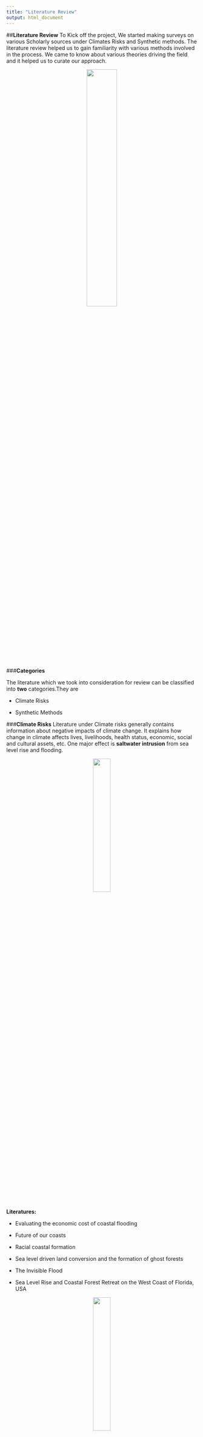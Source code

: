 ```yaml
---
title: "Literature Review"
output: html_document
---
```

##**Literature Review**
To Kick off the project, We started making surveys on various Scholarly sources under Climates Risks and Synthetic methods. The literature review helped us to gain familiarity with various methods involved in the process. We came to know about various theories driving the field and it  helped us to curate our approach.

<p align="center">  

![](www/literaturereview.png){width=40%}
</p>

###**Categories**

The literature which we took into consideration for review can be classified into **two** categories.They are

- Climate Risks

- Synthetic Methods

###**Climate Risks**
Literature under Climate risks generally contains information about negative impacts of climate change. It explains how change in climate affects lives, livelihoods, health status, economic, social and cultural assets, etc. One major effect is  **saltwater intrusion** from sea level rise and flooding.

<p align="center">  

![](www/CFE.png){width=30%}  
</p>

**Literatures:**

- Evaluating the economic cost of coastal flooding

- Future of our coasts

- Racial coastal formation 

- Sea level driven land conversion and the formation of ghost forests

- The Invisible Flood

- Sea Level Rise and Coastal Forest Retreat on the West Coast of Florida, USA

<p align="center">  

![](www/SLR.png){width=30%}  
</p>
###**Synthetic Methods**

Synthetic methods generally includes literature related to construction of Synthetic Population. Methods for generating synthetic data include Iterative Proportional Fitting (IPF) and Multiple imputation(MI).

**Literatures:**

- Creating Synthetic Baseline Population

- mice: Multivariate Imputation by Chained Equations in R

- Inference for Partially Synthetic, Public Use Microdata Sets









